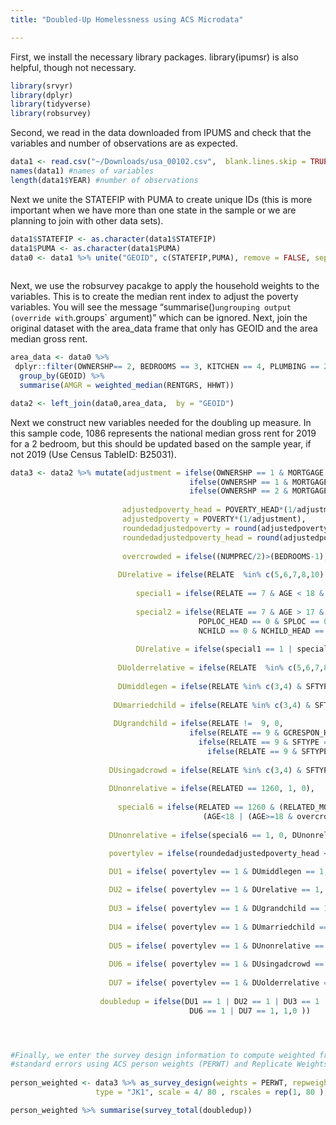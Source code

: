 ```yaml
---
title: "Doubled-Up Homelessness using ACS Microdata"

---
```

First, we install the necessary library packages. library(ipumsr) is also helpful, though not necessary.

```r
library(srvyr)
library(dplyr)
library(tidyverse)
library(robsurvey)
```

Second, we read in the data downloaded from IPUMS and check that the variables and number of observations are as expected.

```r
data1 <- read.csv("~/Downloads/usa_00102.csv",  blank.lines.skip = TRUE)
names(data1) #names of variables
length(data1$YEAR) #number of observations

```

Next we unite the STATEFIP with PUMA to create unique IDs (this is more important when we have more than one state in the sample or we are planning to join with other data sets). 

```r
data1$STATEFIP <- as.character(data1$STATEFIP)
data1$PUMA <- as.character(data1$PUMA)
data0 <- data1 %>% unite("GEOID", c(STATEFIP,PUMA), remove = FALSE, sep = "") 
    
```
Next, we use the robsurvey pacakge to apply the household weights to the variables. This is to create the median rent index to adjust the poverty variables. You will see the message "summarise()` ungrouping output (override with `.groups` argument)" which can be ignored. Next, join the original dataset with the area_data frame that only has GEOID and the area median gross rent. 


```r

area_data <- data0 %>%
 dplyr::filter(OWNERSHP== 2, BEDROOMS == 3, KITCHEN == 4, PLUMBING == 20,PERNUM == 1) %>% 
  group_by(GEOID) %>%
  summarise(AMGR = weighted_median(RENTGRS, HHWT))

data2 <- left_join(data0,area_data,  by = "GEOID")

```

Next we  construct new variables needed for the doubling up measure. In this sample code, 1086 represents the national median gross rent for 2019 for a 2 bedroom, but this should be updated based on the sample year, if not 2019 (Use Census TableID: B25031).

```r


data3 <- data2 %>% mutate(adjustment = ifelse(OWNERSHP == 1 & MORTGAGE == 1, .402*(AMGR/1086) + .598,
                                        ifelse(OWNERSHP == 1 & MORTGAGE == 2 | MORTGAGE == 3  | MORTGAGE == 4, .504*(AMGR/1086) +.496,
                                        ifelse(OWNERSHP == 2 & MORTGAGE == 0, .514*(AMGR/1086) + .486, NA))),
  
                         adjustedpoverty_head = POVERTY_HEAD*(1/adjustment), 
                         adjustedpoverty = POVERTY*(1/adjustment), 
                         roundedadjustedpoverty = round(adjustedpoverty, 0),
                         roundedadjustedpoverty_head = round(adjustedpoverty_head,0),
  
                         overcrowded = ifelse((NUMPREC/2)>(BEDROOMS-1), 1, 0),
  
                        DUrelative = ifelse(RELATE  %in% c(5,6,7,8,10)  & AGE < 65, 1,0),
  
                            special1 = ifelse(RELATE == 7 & AGE < 18 & MOMLOC== 0 & POPLOC == 0, 1, 0),
  
                            special2 = ifelse(RELATE == 7 & AGE > 17 & MOMLOC== 0 & POPLOC == 0 & MOMLOC_HEAD == 0 & 
                                          POPLOC_HEAD == 0 & SPLOC == 0 & SPLOC_HEAD == 0 &
                                          NCHILD == 0 & NCHILD_HEAD == 0, 1, 0),
  
                            DUrelative = ifelse(special1 == 1 | special2 == 1, 0, DUrelative),
  
                        DUolderrelative = ifelse(RELATE  %in% c(5,6,7,8,10) & AGE >= 65 & overcrowded == 1, 1,0),
                  
                        DUmiddlegen = ifelse(RELATE %in% c(3,4) & SFTYPE %in% c(3,4) & AGE >=18, 1,0),
  
                       DUmarriedchild = ifelse(RELATE %in% c(3,4) & SFTYPE %in% c(1,2), 1,0),
  
                       DUgrandchild = ifelse(RELATE !=  9, 0, 
                                        ifelse(RELATE == 9 & GCRESPON_HEAD == 2 & AGE < 18, 0, 
                                          ifelse(RELATE == 9 & SFTYPE == 4  & AGE_MOM<18, 0,
                                            ifelse(RELATE == 9 & SFTYPE == 3 &  AGE_POP<18, 0, 1)))),
  
                      DUsingadcrowd = ifelse(RELATE %in% c(3,4) & SFTYPE == 0 & AGE >17 & overcrowded == 1, 1, 0),
  
                      DUnonrelative = ifelse(RELATED == 1260, 1, 0),
                      
                        special6 = ifelse(RELATED == 1260 & (RELATED_MOM %in% 1114 | RELATED_POP %in% 1114) & 
                                           (AGE<18 | (AGE>=18 & overcrowded==0)),1,0), 
    
                      DUnonrelative = ifelse(special6 == 1, 0, DUnonrelative),

                      povertylev = ifelse(roundedadjustedpoverty_head <= 125 & roundedadjustedpoverty <= 125, 1, 0),

                      DU1 = ifelse( povertylev == 1 & DUmiddlegen == 1, 1, 0),
  
                      DU2 = ifelse( povertylev == 1 & DUrelative == 1, 1, 0),
                
                      DU3 = ifelse( povertylev == 1 & DUgrandchild == 1, 1, 0),
  
                      DU4 = ifelse( povertylev == 1 & DUmarriedchild == 1, 1, 0),
  
                      DU5 = ifelse( povertylev == 1 & DUnonrelative == 1, 1, 0),
  
                      DU6 = ifelse( povertylev == 1 & DUsingadcrowd == 1, 1, 0),
  
                      DU7 = ifelse( povertylev == 1 & DUolderrelative == 1, 1, 0),
               
                    doubledup = ifelse(DU1 == 1 | DU2 == 1 | DU3 == 1 |DU4 == 1 | DU5 == 1 |
                                        DU6 == 1 | DU7 == 1, 1,0 ))




#Finally, we enter the survey design information to compute weighted frequencies and 
#standard errors using ACS person weights (PERWT) and Replicate Weights (REPWTP).
  
person_weighted <- data3 %>% as_survey_design(weights = PERWT, repweights = matches("REPWTP[0-9]+"), 
                   type = "JK1", scale = 4/ 80 , rscales = rep(1, 80 ), mse = TRUE)

person_weighted %>% summarise(survey_total(doubledup))



```               
  


